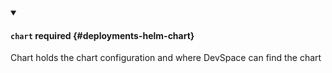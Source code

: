 


<details className="config-field" data-expandable="true" open>
<summary>

#### `chart` <span className="config-field-required" data-required="false">required</span> <span className="config-field-type"></span> <span className="config-field-default"></span> <span className="config-field-enum"></span> {#deployments-helm-chart}

Chart holds the chart configuration and where DevSpace can find the chart

</summary>

<PartialChartreference />


</details>
